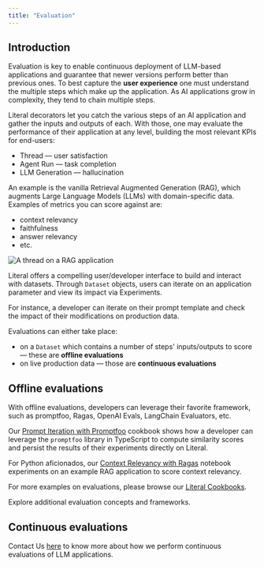 ```yaml
---
title: "Evaluation"
---
```


## Introduction

Evaluation is key to enable continuous deployment of LLM-based applications and guarantee that newer
versions perform better than previous ones. To best capture the **user experience** one must understand the
multiple steps which make up the application. As AI applications grow in complexity, they tend to chain 
multiple steps.

Literal decorators let you catch the various steps of an AI application and gather the inputs
and outputs of each. With those, one may evaluate the performance of their application at any level, 
building the most relevant KPIs for end-users:
- Thread &mdash; user satisfaction
- Agent Run &mdash; task completion
- LLM Generation &mdash; hallucination

An example is the vanilla Retrieval Augmented Generation (RAG), which augments Large Language Models
(LLMs) with domain-specific data. Examples of metrics you can score against are:
- context relevancy
- faithfulness
- answer relevancy
- etc.

<Frame caption="Vanilla RAG Thread">
  <img src="/images/rag-thread.png" alt="A thread on a RAG application" />
</Frame>

Literal offers a compelling user/developer interface to build and interact with datasets.
Through `Dataset` objects, users can iterate on an application parameter and view
its impact via Experiments. 

For instance, a developer can iterate on their prompt template and check the impact of their
modifications on production data. 

Evaluations can either take place:
- on a `Dataset` which contains a number of steps' inputs/outputs to score &mdash; these are **offline evaluations**
- on live production data &mdash; those are **continuous evaluations**


## Offline evaluations

With offline evaluations, developers can leverage their favorite framework, such as
promptfoo, Ragas, OpenAI Evals, LangChain Evaluators, etc.

Our [Prompt Iteration with Promptfoo](https://github.com/Chainlit/literal-cookbook/tree/main/evaluation/typescript/prompt-iteration-promptfoo)
cookbook shows how a developer can leverage the `promptfoo` library in TypeScript to
compute similarity scores and persist the results of their experiments directly on Literal. 

For Python aficionados, our [Context Relevancy with Ragas](https://github.com/Chainlit/literal-cookbook/tree/main/evaluation/python) notebook experiments on an example RAG
application to score context relevancy.

For more examples on evaluations, please browse our [Literal Cookbooks](https://github.com/Chainlit/literal-cookbook/tree/main/evaluation).

<Card title="Evaluation - Literal Cookbooks" icon="github" href="https://github.com/Chainlit/literal-cookbook/tree/main/evaluation">
Explore additional evaluation concepts and frameworks.
</Card>

## Continuous evaluations

Contact Us [here](https://cal.com/dan-constantini/15min) to know more about how we perform continuous
evaluations of LLM applications.
